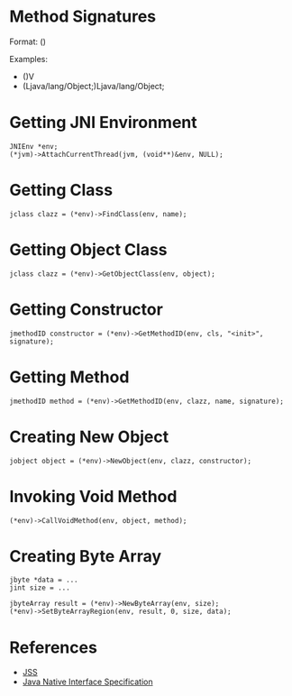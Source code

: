 = Method Signatures =

Format: (<arguments>)<return value>

Examples:
* ()V
* (Ljava/lang/Object;)Ljava/lang/Object;

= Getting JNI Environment =

<pre>
JNIEnv *env;
(*jvm)->AttachCurrentThread(jvm, (void**)&env, NULL);
</pre>

= Getting Class =

<pre>
jclass clazz = (*env)->FindClass(env, name);
</pre>

= Getting Object Class =

<pre>
jclass clazz = (*env)->GetObjectClass(env, object);
</pre>

= Getting Constructor =

<pre>
jmethodID constructor = (*env)->GetMethodID(env, cls, "<init>", signature);
</pre>

= Getting Method =

<pre>
jmethodID method = (*env)->GetMethodID(env, clazz, name, signature);
</pre>

= Creating New Object =

<pre>
jobject object = (*env)->NewObject(env, clazz, constructor);
</pre>

= Invoking Void Method =

<pre>
(*env)->CallVoidMethod(env, object, method);
</pre>

= Creating Byte Array =

<pre>
jbyte *data = ...
jint size = ...

jbyteArray result = (*env)->NewByteArray(env, size);
(*env)->SetByteArrayRegion(env, result, 0, size, data);
</pre>

= References =

* [https://github.com/dogtagpki/jss/wiki JSS]
* [http://docs.oracle.com/javase/8/docs/technotes/guides/jni/spec/jniTOC.html Java Native Interface Specification]